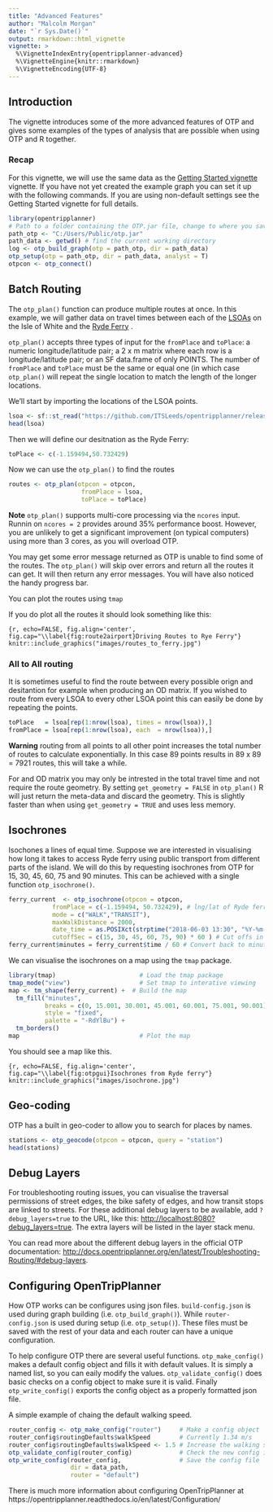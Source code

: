 ```yaml
---
title: "Advanced Features"
author: "Malcolm Morgan"
date: "`r Sys.Date()`"
output: rmarkdown::html_vignette
vignette: >
  %\VignetteIndexEntry{opentripplanner-advanced}
  %\VignetteEngine{knitr::rmarkdown}
  %\VignetteEncoding{UTF-8}
---
```


## Introduction

The vignette introduces some of the more advanced features of OTP and gives some examples of the types of analysis that are possible when using OTP and R together.

### Recap

For this vignette, we will use the same data as the [Getting Started vignette](https://itsleeds.github.io/opentripplanner/articles/opentripplanner.html) vignette. If you have not yet created the example graph you can set it up with the following commands. If you are using non-default settings see the Getting Started vignette for full details.

```r
library(opentripplanner)
# Path to a folder containing the OTP.jar file, change to where you saved the file.
path_otp <- "C:/Users/Public/otp.jar"
path_data <- getwd() # find the current working directory
log <- otp_build_graph(otp = path_otp, dir = path_data)
otp_setup(otp = path_otp, dir = path_data, analyst = T)
otpcon <- otp_connect()

```

## Batch Routing

The `otp_plan()` function can produce multiple routes at once. In this example, we will gather data on travel times between each of the [LSOAs](https://www.ons.gov.uk/methodology/geography/ukgeographies/censusgeography) on the Isle of White and the [Ryde Ferry](https://www.wightlink.co.uk/go/isle-of-wight-ferry-routes-destinations/) .

`otp_plan()` accepts three types of input for the `fromPlace` and `toPlace`: a numeric longitude/latitude pair; a 2 x m matrix where each row is a longitude/latitude pair; or an SF data.frame of only POINTS. The number of `fromPlace` and `toPlace` must be the same or equal one (in which case `otp_plan()` will repeat the single location to match the length of the longer locations.

We'll start by importing the locations of the LSOA points.

```r
lsoa <- sf::st_read("https://github.com/ITSLeeds/opentripplanner/releases/download/0.1/centroids.gpkg")
head(lsoa)
```

Then we will define our desitnation as the Ryde Ferry:

```r
toPlace <- c(-1.159494,50.732429)
```

Now we can use the `otp_plan()` to find the routes

```r
routes <- otp_plan(otpcon = otpcon,
                    fromPlace = lsoa,
                    toPlace = toPlace)
```

**Note** `otp_plan()` supports multi-core processing via the `ncores` input. Runnin on `ncores = 2` provides around 35% performance boost. However, you are unlikely to get a significant improvement (on typical computers) using more than 3 cores, as you will overload OTP.

You may get some error message returned as OTP is unable to find some of the routes. The `otp_plan()` will skip over errors and return all the routes it can get. It will then return any error messages. You will have also noticed the handy progress bar.

You can plot the routes using `tmap` 

If you do plot all the routes it should look something like this:

```{r, echo=FALSE, fig.align='center', fig.cap="\\label{fig:route2airport}Driving Routes to Rye Ferry"}
knitr::include_graphics("images/routes_to_ferry.jpg")
```

### All to All routing

It is sometimes useful to find the route between every possible orign and desitantion for example when producing an OD matrix. If you wished to route from every LSOA to every other LSOA point this can easily be done by repeating the points. 

```r
toPlace   = lsoa[rep(1:nrow(lsoa), times = nrow(lsoa)),]
fromPlace = lsoa[rep(1:nrow(lsoa), each  = nrow(lsoa)),]
```

**Warning** routing from all points to all other point increases the total number of routes to calculate exponentially. In this case 89 points results in 89 x 89 = 7921 routes, this will take a while.

For and OD matrix you may only be intrested in the total travel time and not require the route geometry. By setting `get_geometry = FALSE` in `otp_plan()` R will just return the meta-data and discard the geometry. This is slightly faster than when using `get_geometry = TRUE` and uses less memory.

## Isochrones

Isochones a lines of equal time. Suppose we are interested in visualising how long it takes to access Ryde ferry using public transport from different parts of the island. We will do this by requesting isochrones from OTP for 15, 30, 45, 60, 75 and 90 minutes. This can be achieved with a single function `otp_isochrone()`.

```r
ferry_current  <- otp_isochrone(otpcon = otpcon,
            fromPlace = c(-1.159494, 50.732429), # lng/lat of Ryde ferry
            mode = c("WALK","TRANSIT"),
            maxWalkDistance = 2000,
            date_time = as.POSIXct(strptime("2018-06-03 13:30", "%Y-%m-%d %H:%M")),
            cutoffSec = c(15, 30, 45, 60, 75, 90) * 60 ) # Cut offs in seconds
ferry_current$minutes = ferry_current$time / 60 # Convert back to minutes

```

We can visualise the isochrones on a map using the `tmap` package.

```r
library(tmap)                       # Load the tmap package
tmap_mode("view")                   # Set tmap to interative viewing
map <- tm_shape(ferry_current) +  # Build the map
  tm_fill("minutes",
          breaks = c(0, 15.001, 30.001, 45.001, 60.001, 75.001, 90.001),
          style = "fixed",
          palette = "-RdYlBu") +
  tm_borders()
map                                 # Plot the map
```

You should see a map like this.

```{r, echo=FALSE, fig.align='center', fig.cap="\\label{fig:otpgui}Isochrones from Ryde ferry"}
knitr::include_graphics("images/isochrone.jpg")
```


## Geo-coding

OTP has a built in geo-coder to allow you to search for places by names.
```r
stations <- otp_geocode(otpcon = otpcon, query = "station")
head(stations)
```

## Debug Layers

For troubleshooting routing issues, you can visualise the traversal permissions of street edges, the bike safety of edges, and how transit stops are linked to streets. For these additional debug layers to be available, add `?debug_layers=true` to the URL, like this:  [http://localhost:8080?debug_layers=true](http://localhost:8080?debug_layers=true). The extra layers will be listed in the layer stack menu. 

You can read more about the different debug layers in the official OTP documentation: [http://docs.opentripplanner.org/en/latest/Troubleshooting-Routing/#debug-layers](http://docs.opentripplanner.org/en/latest/Troubleshooting-Routing/#debug-layers).

## Configuring OpenTripPlanner

How OTP works can be configures using json files. `build-config.json` is used during graph building (i.e. `otp_build_graph()`). While `router-config.json` is used during setup (i.e. `otp_setup()`). These files must be saved with the rest of your data and each router can have a unique configuration.

To help configure OTP there are several useful functions. `otp_make_config()` makes a default config object and fills it with default values. It is simply a named list, so you can eaily modify the values. `otp_validate_config()` does basic checks on a config object  to make sure it is valid. Finally `otp_write_config()` exports the config object as a properly formatted json file.

A simple example of chaing the default walking speed.

```r
router_config <- otp_make_config("router")     # Make a config object
router_config$routingDefaults$walkSpeed        # Currently 1.34 m/s
router_config$routingDefaults$walkSpeed <- 1.5 # Increase the walking speed
otp_validate_config(router_config)             # Check the new config is valid
otp_write_config(router_config,                # Save the config file
                 dir = data_path,
                 router = "default")

```

There is much more information about configuring OpenTripPlanner at https://opentripplanner.readthedocs.io/en/latest/Configuration/ 




